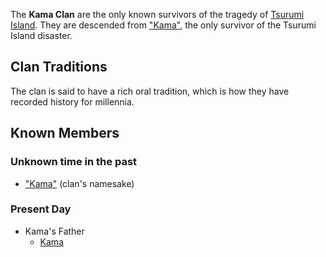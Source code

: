 {{Stub}}
{{Terminology Infobox
|type         = Families
|type2        = Inazuma Clans
}}
The '''Kama Clan''' are the only known survivors of the tragedy of [[Tsurumi Island]]. They are descended from [["Kama"]], the only survivor of the Tsurumi Island disaster.

==Clan Traditions==
The clan is said to have a rich oral tradition, which is how they have recorded history for millennia.
==Known Members==
===Unknown time in the past===
*[["Kama"]] (clan's namesake)
===Present Day===
*Kama's Father
**[[Kama]]